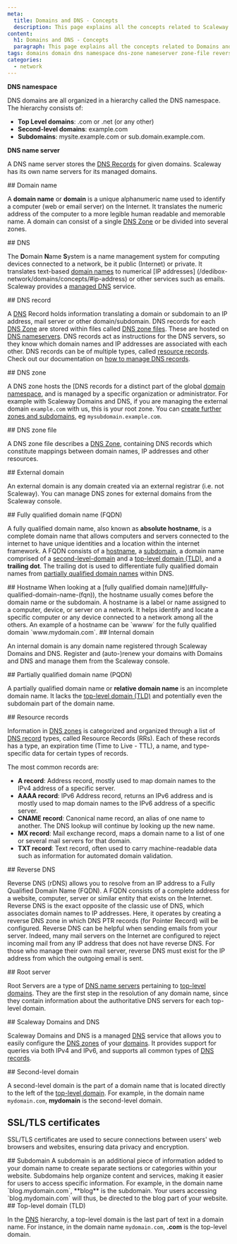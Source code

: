 ```yaml
---
meta:
  title: Domains and DNS - Concepts
  description: This page explains all the concepts related to Scaleway's Domains and DNS service
content:
  h1: Domains and DNS - Concepts
  paragraph: This page explains all the concepts related to Domains and DNS
tags: domains domain dns namespace dns-zone nameserver zone-file reverse-dns root-server
categories:
  - network
---
```


**DNS namespace**

DNS domains are all organized in a hierarchy called the DNS namespace. The hierarchy consists of:

* **Top Level domains**: .com or .net (or any other)
* **Second-level domains**: example.com
* **Subdomains**: mysite.example.com or sub.domain.example.com.

<Lightbox src="scaleway-domain-namespace.webp" alt="" />

**DNS name server**

A DNS name server stores the [DNS Records](#dns-record) for given domains. Scaleway has its own name servers for its managed domains.

<Lightbox src="scaleway-dns-nameserver.webp" alt="" />

<Concept opened>
  ## Domain name

  A **domain name** or **domain** is a unique alphanumeric name used to identify a computer (web or email server) on the Internet. It translates the numeric address of the computer to a more legible human readable and memorable name. A domain can consist of a single [DNS Zone](#dns-zone) or be divided into several zones.
</Concept>

<Concept opened>
  ## DNS

  The **D**omain **N**ame **S**ystem is a name management system for computing devices connected to a network, be it public (Internet) or private. It translates text-based [domain names](/dedibox-network/domains/concepts/#domain-name) to numerical [IP addresses] (/dedibox-network/domains/concepts/#ip-address) or other services such as emails. Scaleway provides a [managed DNS](#scaleway-dns) service.
</Concept>

<Concept opened>
  ## DNS record

  A [DNS](#dns) Record holds information translating a domain or subdomain to an IP address, mail server or other domain/subdomain. DNS records for each [DNS Zone](#dns-zone) are stored within files called [DNS zone files](#dns-zone-file). These are hosted on [DNS nameservers](#dns-name-server). DNS records act as instructions for the DNS servers, so they know which domain names and IP addresses are associated with each other. DNS records can be of multiple types, called [resource records](#resource-records). Check out our documentation on [how to manage DNS records](/network/domains-and-dns/how-to/manage-dns-records/).
</Concept>

<Concept>
  ## DNS zone

  A DNS zone hosts the [DNS records for a distinct part of the global [domain namespace](#dns-namespace), and is managed by a specific organization or administrator. For example with Scaleway Domains and DNS, if you are managing the external domain `example.com` with us, this is your root zone. You can [create further zones and subdomains](/network/domains-and-dns/how-to/configure-dns-zones/), eg `mysubdomain.example.com`.
</Concept>

<Concept>
  ## DNS zone file

  A DNS zone file describes a [DNS Zone](#dns-zone), containing DNS records which constitute mappings between domain names, IP addresses and other resources.
</Concept>

<Concept>
  ## External domain

  An external domain is any domain created via an external registrar (i.e. not Scaleway). You can manage DNS zones for external domains from the Scaleway console.
</Concept>

<Concept>
  ## Fully qualified domain name (FQDN)

  A fully qualified domain name, also known as **absolute hostname**, is a complete domain name that allows computers and servers connected to the internet to have unique identities and a location within the internet framework.
  A FQDN consists of a [hostname](#hostname), a [subdomain](#subdomain), a domain name comprised of a [second-level-domain](#second-level-domain) and a [top-level domain (TLD)](top-level-domain-(tld)), and a **trailing dot**. The trailing dot is used to differentiate fully qualified domain names from [partially qualified domain names](#partially-qualified-domain-name-(fqn)) within DNS.

   <Lightbox src="scaleway-fqdn.webp" alt="" />

</Concept>

<Concept>
  ## Hostname
 When looking at a [fully qualified domain name](#fully-qualified-domain-name-(fqn)), the hostname usually comes before the domain name or the subdomain. A hostname is a label or name assigned to a computer, device, or server on a network. It helps identify and locate a specific computer or any device connected to a network among all the others.
 An example of a hostname can be `wwww` for the fully qualified domain `www.mydomain.com`.

</Concept>

<Concept>
  ## Internal domain

  An internal domain is any domain name registered through Scaleway Domains and DNS. Register and (auto-)renew your domains with Domains and DNS and manage them from the Scaleway console.
</Concept>

<Concept>
  ## Partially qualified domain name (PQDN)

  A partially qualified domain name or **relative domain name** is an incomplete domain name. It lacks the [top-level domain (TLD)](#top-level-domain-(tld)) and potentially even the subdomain part of the domain name.

</Concept>

<Concept>
  ## Resource records

  Information in [DNS zones](#dns-zone) is categorized and organized through a list of [DNS record](#dns-record) types, called Resource Records (RRs). Each of these records has a type, an expiration time (Time to Live - TTL), a name, and type-specific data for certain types of records.

  The most common records are:

  * **A record**: Address record, mostly used to map domain names to the IPv4 address of a specific server.
  * **AAAA record**: IPv6 Address record, returns an IPv6 address and is mostly used to map domain names to the IPv6 address of a specific server.
  * **CNAME record**: Canonical name record, an alias of one name to another. The DNS lookup will continue by looking up the new name.
  * **MX record**: Mail exchange record, maps a domain name to a list of one or several mail servers for that domain.
  * **TXT record**: Text record, often used to carry machine-readable data such as information for automated domain validation.
</Concept>

<Concept>
  ## Reverse DNS

  Reverse DNS (rDNS) allows you to resolve from an IP address to a Fully Qualified Domain Name (FQDN). A FQDN consists of a complete address for a website, computer, server or similar entity that exists on the Internet. Reverse DNS is the exact opposite of the classic use of DNS, which associates domain names to IP addresses. Here, it operates by creating a reverse DNS zone in which DNS PTR records (for Pointer Record) will be configured.
  Reverse DNS can be helpful when sending emails from your server. Indeed, many mail servers on the Internet are configured to reject incoming mail from any IP address that does not have reverse DNS. For those who manage their own mail server, reverse DNS must exist for the IP address from which the outgoing email is sent.
</Concept>


<Concept>
  ## Root server

  Root Servers are a type of [DNS name servers](#dns-name-server) pertaining to [top-level domains](top-level-domain-(tld)). They are the first step in the resolution of any domain name, since they contain information about the authoritative DNS servers for each top-level domain.
</Concept>

<Concept>
  ## Scaleway Domains and DNS

  Scaleway Domains and DNS is a managed [DNS](#dns) service that allows you to easily configure the [DNS zones](#dns-zone) of your [domains](#domain-name). It provides support for queries via both IPv4 and IPv6, and supports all common types of [DNS records](#dns-record).
</Concept>

<Concept>
  ## Second-level domain

 A second-level domain is the part of a domain name that is located directly to the left of the [top-level domain](top-level-domain-(tld)). For example, in the domain name `mydomain.com`, **mydomain** is the second-level domain.

</Concept>

<Concept>

 ## SSL/TLS certificates

 SSL/TLS certificates are used to secure connections between users' web browsers and websites, ensuring data privacy and encryption.

</Concept>

<Concept>
  ## Subdomain
 A subdomain is an additional piece of information added to your domain name to create separate sections or categories within your website. Subdomains help organize content and services, making it easier for users to access specific information. For example, in the domain name `blog.mydomain.com`, **blog** is the subdomain. Your users accessing `blog.mydomain.com` will thus, be directed to the blog part of your website.

</Concept>

<Concept>
  ## Top-level domain (TLD)

  In the [DNS](#dns) hierarchy, a top-level domain is the last part of text in a domain name. For instance, in the domain name `mydomain.com`, **.com** is the top-level domain.

</Concept>